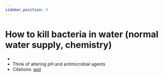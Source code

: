```yaml
---
sidebar_position: 3
---
```

# How to kill bacteria in water (normal water supply, chemistry)
- 
- Think of altering pH and antimicrobial agents
- Citations: [asd](https://www.britannica.com/science/bacteria/Evolution-of-bacteria)